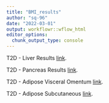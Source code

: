```yaml
---
title: "BMI_results"
author: "sq-96"
date: "2022-03-01"
output: workflowr::wflow_html
editor_options:
  chunk_output_type: console
---
```


T2D - Liver Results
[link](T2D_Liver.html).

T2D - Pancreas Results
[link](T2D_Pancreas.html).

T2D - Adipose Visceral Omentum
[link](T2D_Adipose_Visceral_Omentum.html).

T2D - Adipose Subcutaneous
[link](T2D_Adipose_Subcutaneous.html).